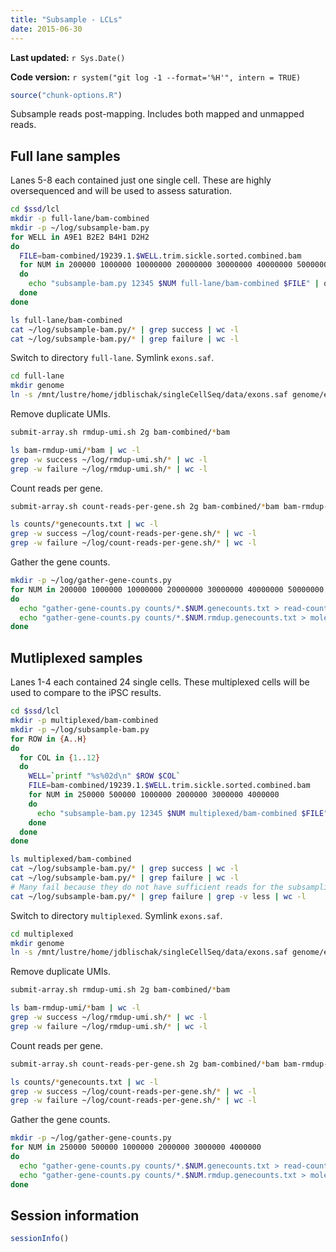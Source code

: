 ```yaml
---
title: "Subsample - LCLs"
date: 2015-06-30
---
```


**Last updated:** `r Sys.Date()`

**Code version:** `r system("git log -1 --format='%H'", intern = TRUE)`

```r
source("chunk-options.R")
```

Subsample reads post-mapping.
Includes both mapped and unmapped reads.

## Full lane samples

Lanes 5-8 each contained just one single cell.
These are highly oversequenced and will be used to assess saturation.

```bash
cd $ssd/lcl
mkdir -p full-lane/bam-combined
mkdir -p ~/log/subsample-bam.py
for WELL in A9E1 B2E2 B4H1 D2H2
do
  FILE=bam-combined/19239.1.$WELL.trim.sickle.sorted.combined.bam
  for NUM in 200000 1000000 10000000 20000000 30000000 40000000 50000000
  do
    echo "subsample-bam.py 12345 $NUM full-lane/bam-combined $FILE" | qsub -l h_vmem=8g -V -cwd -N sub.$WELL.$NUM -j y -o ~/log/subsample-bam.py
  done
done
```

```bash
ls full-lane/bam-combined
cat ~/log/subsample-bam.py/* | grep success | wc -l
cat ~/log/subsample-bam.py/* | grep failure | wc -l
```

Switch to directory `full-lane`.
Symlink `exons.saf`.

```bash
cd full-lane
mkdir genome
ln -s /mnt/lustre/home/jdblischak/singleCellSeq/data/exons.saf genome/exons.saf
```

Remove duplicate UMIs.

```bash
submit-array.sh rmdup-umi.sh 2g bam-combined/*bam
```

```bash
ls bam-rmdup-umi/*bam | wc -l
grep -w success ~/log/rmdup-umi.sh/* | wc -l
grep -w failure ~/log/rmdup-umi.sh/* | wc -l
```

Count reads per gene.

```bash
submit-array.sh count-reads-per-gene.sh 2g bam-combined/*bam bam-rmdup-umi/*bam
```

```bash
ls counts/*genecounts.txt | wc -l
grep -w success ~/log/count-reads-per-gene.sh/* | wc -l
grep -w failure ~/log/count-reads-per-gene.sh/* | wc -l
```

Gather the gene counts.

```bash
mkdir -p ~/log/gather-gene-counts.py
for NUM in 200000 1000000 10000000 20000000 30000000 40000000 50000000
do
  echo "gather-gene-counts.py counts/*.$NUM.genecounts.txt > read-counts-$NUM.txt" | qsub -l h_vmem=8g -cwd -V -j y -o ~/log/gather-gene-counts.py -N read-counts-$NUM
  echo "gather-gene-counts.py counts/*.$NUM.rmdup.genecounts.txt > molecule-counts-$NUM.txt" | qsub -l h_vmem=8g -cwd -V -j y -o ~/log/gather-gene-counts.py -N molecule-counts-$NUM
done
```

## Mutliplexed samples

Lanes 1-4 each contained 24 single cells.
These multiplexed cells will be used to compare to the iPSC results.

```bash
cd $ssd/lcl
mkdir -p multiplexed/bam-combined
mkdir -p ~/log/subsample-bam.py
for ROW in {A..H}
do
  for COL in {1..12}
  do
    WELL=`printf "%s%02d\n" $ROW $COL`
    FILE=bam-combined/19239.1.$WELL.trim.sickle.sorted.combined.bam
    for NUM in 250000 500000 1000000 2000000 3000000 4000000
    do
      echo "subsample-bam.py 12345 $NUM multiplexed/bam-combined $FILE" | qsub -l h_vmem=2g -V -cwd -N sub.$WELL.$NUM -j y -o ~/log/subsample-bam.py
    done
  done
done
```

```bash
ls multiplexed/bam-combined
cat ~/log/subsample-bam.py/* | grep success | wc -l
cat ~/log/subsample-bam.py/* | grep failure | wc -l
# Many fail because they do not have sufficient reads for the subsampling
cat ~/log/subsample-bam.py/* | grep failure | grep -v less | wc -l
```

Switch to directory `multiplexed`.
Symlink `exons.saf`.

```bash
cd multiplexed
mkdir genome
ln -s /mnt/lustre/home/jdblischak/singleCellSeq/data/exons.saf genome/exons.saf
```

Remove duplicate UMIs.

```bash
submit-array.sh rmdup-umi.sh 2g bam-combined/*bam
```

```bash
ls bam-rmdup-umi/*bam | wc -l
grep -w success ~/log/rmdup-umi.sh/* | wc -l
grep -w failure ~/log/rmdup-umi.sh/* | wc -l
```

Count reads per gene.

```bash
submit-array.sh count-reads-per-gene.sh 2g bam-combined/*bam bam-rmdup-umi/*bam
```

```bash
ls counts/*genecounts.txt | wc -l
grep -w success ~/log/count-reads-per-gene.sh/* | wc -l
grep -w failure ~/log/count-reads-per-gene.sh/* | wc -l
```

Gather the gene counts.

```bash
mkdir -p ~/log/gather-gene-counts.py
for NUM in 250000 500000 1000000 2000000 3000000 4000000
do
  echo "gather-gene-counts.py counts/*.$NUM.genecounts.txt > read-counts-$NUM.txt" | qsub -l h_vmem=8g -cwd -V -j y -o ~/log/gather-gene-counts.py -N read-counts-$NUM
  echo "gather-gene-counts.py counts/*.$NUM.rmdup.genecounts.txt > molecule-counts-$NUM.txt" | qsub -l h_vmem=8g -cwd -V -j y -o ~/log/gather-gene-counts.py -N molecule-counts-$NUM
done
```

## Session information

```r
sessionInfo()
```
